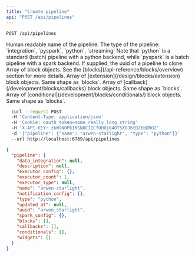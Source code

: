 ```yaml
---
title: "Create pipeline"
api: "POST /api/pipelines"
---
```

`POST /api/pipelines`

<ParamField query="name" type="string" required>
  Human readable name of the pipeline.
</ParamField>

<ResponseField name="type" type="string" required>
  The type of the pipeline:
  `integration`, `pyspark`, `python`, `streaming`
  Note that `python` is a standard (batch) pipeline with a python backend, while `pyspark` is a batch pipeline with a spark backend.
</ResponseField>

<ParamField query="clone_pipeline_uuid" type="string">
  If supplied, the uuid of a pipeline to clone.
</ParamField>

<ResponseField name="blocks" type="array of objects">
  Array of block objects. See the [blocks](/api-reference/blocks/overview) section for more details.
</ResponseField>

<ParamField query="extensions" type="array of objects">
  Array of [extension](/design/blocks/extension) block objects. Same shape as `blocks`.
</ParamField>

<ParamField query="callbacks" type="array of objects">
  Array of [callback](/development/blocks/callbacks) block objects.  Same shape as `blocks`.
</ParamField>

<ParamField query="conditionals" type="array of objects">
  Array of [conditional](/development/blocks/conditionals/) block objects.  Same shape as `blocks`.
</ParamField>

<RequestExample>

```bash Request
  curl --request POST 
  -H 'Content-Type: application/json' 
  -H 'Cookie: oauth_token=some_really_long_string'
  -H 'X-API-KEY: zkWlN0PkIKSN0C11CfUHUj84OT5XOJ6tDZ6bDRO2'
  -d '{"pipeline": {"name": "arwen-starlight", "type": "python"}}' 
  --url http://localhost:6789/api/pipelines
```

</RequestExample>
<ResponseExample>

```json Response
{
  "pipeline": {
    "data_integration": null,
    "description": null,
    "executor_config": {},
    "executor_count": 1,
    "executor_type": null,
    "name": "arwen-starlight",
    "notification_config": {},
    "type": "python",
    "updated_at": null,
    "uuid": "arwen_starlight",
    "spark_config": {},
    "blocks": [],
    "callbacks": [],
    "conditionals": [],
    "widgets": []
  }
}
```

</ResponseExample>
